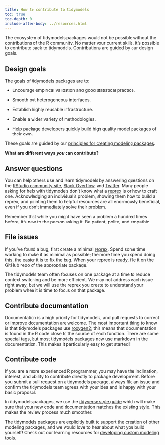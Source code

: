 ```yaml
---
title: How to contribute to tidymodels
toc: true
toc-depth: 0
include-after-body: ../resources.html
---
```


The ecosystem of tidymodels packages would not be possible without the contributions of the R community. No matter your current skills, it's possible to contribute back to tidymodels. Contributions are guided by our design goals.

## Design goals

The goals of tidymodels packages are to:

 * Encourage empirical validation and good statistical practice.

 * Smooth out heterogeneous interfaces.
 
 * Establish highly reusable infrastructure.

 * Enable a wider variety of methodologies.

 * Help package developers quickly build high quality model packages of their own.

These goals are guided by our [principles for creating modeling packages](https://tidymodels.github.io/model-implementation-principles/). 

**What are different ways _you_ can contribute?**

## Answer questions

You can help others use and learn tidymodels by answering questions on the [RStudio community site](https://community.rstudio.com/tag/tidymodels), [Stack Overflow](https://stackoverflow.com/questions/tagged/tidymodels?sort=newest), and [Twitter](https://twitter.com/search?q=%23tidymodels&f=live). Many people asking for help with tidymodels don't know what a [reprex](https://www.tidyverse.org/help#reprex) is or how to craft one. Acknowledging an individual's problem, showing them how to build a reprex, and pointing them to helpful resources are all enormously beneficial, even if you don't immediately solve their problem.

Remember that while you might have seen a problem a hundred times before, it's new to the person asking it. Be patient, polite, and empathic.

## File issues

If you've found a bug, first create a minimal [reprex](https://www.tidyverse.org/help#reprex). Spend some time working to make it as minimal as possible; the more time you spend doing this, the easier it is to fix the bug. When your reprex is ready, file it on the [GitHub repo](https://github.com/tidymodels/) of the appropriate package. 

The tidymodels team often focuses on one package at a time to reduce context switching and be more efficient. We may not address each issue right away, but we will use the reprex you create to understand your problem when it is time to focus on that package.

## Contribute documentation

Documentation is a high priority for tidymodels, and pull requests to correct or improve documentation are welcome. The most important thing to know is that tidymodels packages use [roxygen2](https://roxygen2.r-lib.org/); this means that documentation is found in the R code close to the source of each function. There are some special tags, but most tidymodels packages now use markdown in the documentation. This makes it particularly easy to get started!


## Contribute code

If you are a more experienced R programmer, you may have the inclination, interest, and ability to contribute directly to package development. Before you submit a pull request on a tidymodels package, always file an issue and confirm the tidymodels team agrees with your idea and is happy with your basic proposal.

In tidymodels packages, we use the [tidyverse style guide](https://style.tidyverse.org/) which will make sure that your new code and documentation matches the existing style. This makes the review process much smoother.

The tidymodels packages are explicitly built to support the creation of other modeling packages, and we would love to hear about what you build yourself! Check out our learning resources for [developing custom modeling tools](/learn/develop/).

